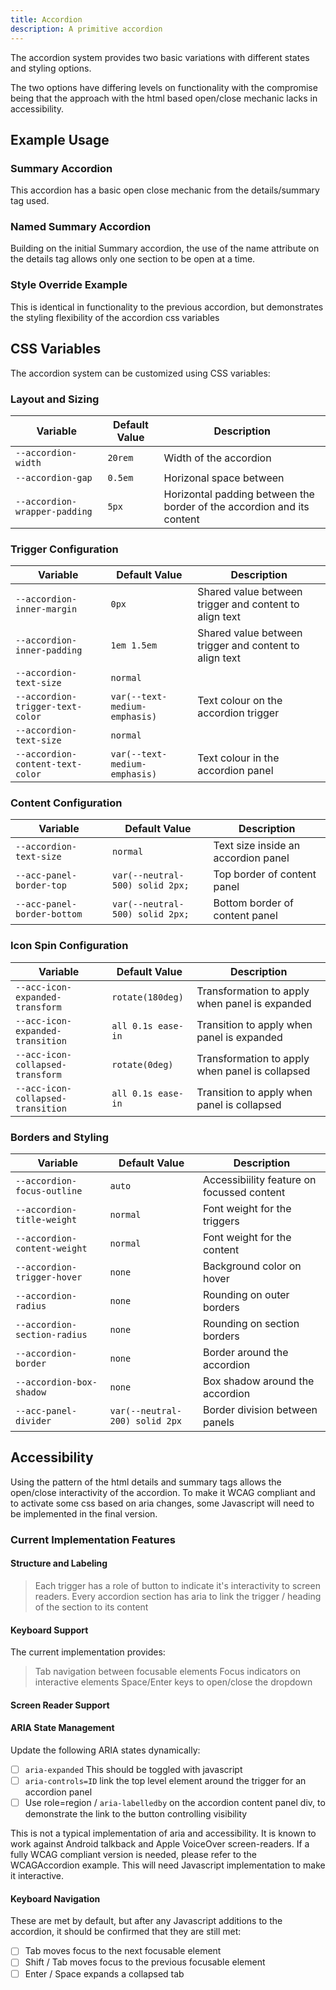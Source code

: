 ```yaml
---
title: Accordion
description: A primitive accordion
---
```



The accordion system provides two basic variations with different states and styling options.

The two options have differing levels on functionality with the compromise being that the approach with the html based open/close mechanic lacks in accessibility.

## Example Usage

### Summary Accordion

This accordion has a basic open close mechanic from the details/summary tag used.

<ShowComponent filePath='./src/components/accordion/SummaryAccordion.html'>
  <SummaryAccordion />
</ShowComponent>

### Named Summary Accordion

Building on the initial Summary accordion, the use of the name attribute on the details tag allows only one section to be open at a time.

<ShowComponent filePath='./src/components/accordion/NamedSummaryAccordion.html'>
  <NamedSummaryAccordion />
</ShowComponent>

### Style Override Example

This is identical in functionality to the previous accordion, but demonstrates the styling flexibility of the accordion css variables

<ShowComponent filePath='./src/components/accordion/NamedSummaryAccordion.html'>
  <div
    style={{
      '--accordion-gap': '0.5em',
      '--acc-panel-divider': 'none',
      '--accordion-radius': 'var(--radius-size-sm)',
      '--accordion-section-radius': 'var(--radius-size-sm)',
      '--acc-panel-border-top': 'none',
      '--acc-panel-border-bottom': 'none',
      '--accordion-box-shadow': 'var(--shadow-md)',
    }}
  >
    <NamedSummaryAccordion />
  </div>
</ShowComponent>

## CSS Variables

The accordion system can be customized using CSS variables:

### Layout and Sizing

| Variable                      | Default Value | Description                                                            |
| ----------------------------- | ------------- | ---------------------------------------------------------------------- |
| `--accordion-width`           | `20rem`       | Width of the accordion                                                 |
| `--accordion-gap`             | `0.5em`       | Horizonal space between                                                |
| `--accordion-wrapper-padding` | `5px`         | Horizontal padding between the border of the accordion and its content |

### Trigger Configuration

| Variable                         | Default Value                 | Description                                            |
| -------------------------------- | ----------------------------- | ------------------------------------------------------ |
| `--accordion-inner-margin`       | `0px`                         | Shared value between trigger and content to align text |
| `--accordion-inner-padding`      | `1em 1.5em`                   | Shared value between trigger and content to align text |
| `--accordion-text-size`          | `normal`                      |                                                        |
| `--accordion-trigger-text-color` | `var(--text-medium-emphasis)` | Text colour on the accordion trigger                   |
| `--accordion-text-size`          | `normal`                      |                                                        |
| `--accordion-content-text-color` | `var(--text-medium-emphasis)` | Text colour in the accordion panel                     |

### Content Configuration

| Variable                    | Default Value                   | Description                         |
| --------------------------- | ------------------------------- | ----------------------------------- |
| `--accordion-text-size`     | `normal`                        | Text size inside an accordion panel |
| `--acc-panel-border-top`    | `var(--neutral-500) solid 2px;` | Top border of content panel         |
| `--acc-panel-border-bottom` | `var(--neutral-500) solid 2px;` | Bottom border of content panel      |

### Icon Spin Configuration

| Variable                          | Default Value      | Description                                     |
| --------------------------------- | ------------------ | ----------------------------------------------- |
| `--acc-icon-expanded-transform`   | `rotate(180deg)`   | Transformation to apply when panel is expanded  |
| `--acc-icon-expanded-transition`  | `all 0.1s ease-in` | Transition to apply when panel is expanded      |
| `--acc-icon-collapsed-transform`  | `rotate(0deg)`     | Transformation to apply when panel is collapsed |
| `--acc-icon-collapsed-transition` | `all 0.1s ease-in` | Transition to apply when panel is collapsed     |

### Borders and Styling

| Variable                     | Default Value                  | Description                                |
| ---------------------------- | ------------------------------ | ------------------------------------------ |
| `--accordion-focus-outline`  | `auto`                         | Accessibiility feature on focussed content |
| `--accordion-title-weight`   | `normal`                       | Font weight for the triggers               |
| `--accordion-content-weight` | `normal`                       | Font weight for the content                |
| `--accordion-trigger-hover`  | `none`                         | Background color on hover                  |
| `--accordion-radius`         | `none`                         | Rounding on outer borders                  |
| `--accordion-section-radius` | `none`                         | Rounding on section borders                |
| `--accordion-border`         | `none`                         | Border around the accordion                |
| `--accordion-box-shadow`     | `none`                         | Box shadow around the accordion            |
| `--acc-panel-divider`        | `var(--neutral-200) solid 2px` | Border division between panels             |

## Accessibility

Using the pattern of the html details and summary tags allows the open/close interactivity of the accordion. To make it WCAG compliant and to activate some css based on aria changes, some Javascript will need to be implemented in the final version.

### Current Implementation Features

#### Structure and Labeling

> Each trigger has a role of button to indicate it's interactivity to screen readers.
> Every accordion section has aria to link the trigger / heading of the section to its content

#### Keyboard Support

The current implementation provides:

> Tab navigation between focusable elements
> Focus indicators on interactive elements
> Space/Enter keys to open/close the dropdown

#### Screen Reader Support

#### ARIA State Management

Update the following ARIA states dynamically:

- [ ] `aria-expanded` This should be toggled with javascript
- [ ] `aria-controls=ID` link the top level element around the trigger for an accordion panel
- [ ] Use role=region / `aria-labelledby` on the accordion content panel div, to demonstrate the link to the button controlling visibility

This is not a typical implementation of aria and accessibility. It is known to work against Android talkback and Apple VoiceOver screen-readers. If a fully WCAG compliant version is needed, please refer to the WCAGAccordion example. This will need Javascript implementation to make it interactive.

#### Keyboard Navigation

These are met by default, but after any Javascript additions to the accordion, it should be confirmed that they are still met:

- [ ] Tab moves focus to the next focusable element
- [ ] Shift / Tab moves focus to the previous focusable element
- [ ] Enter / Space expands a collapsed tab
